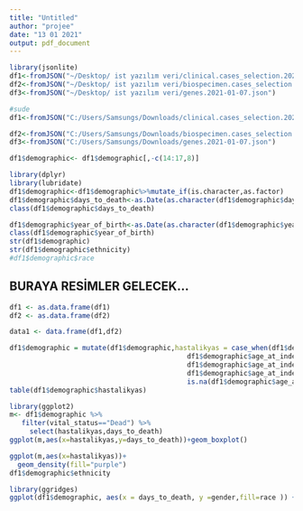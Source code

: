 ```yaml
---
title: "Untitled"
author: "projee"
date: "13 01 2021"
output: pdf_document
---
```


```r
library(jsonlite)
df1<-fromJSON("~/Desktop/ ist yazılım veri/clinical.cases_selection.2021-01-07.json")
df2<-fromJSON("~/Desktop/ ist yazılım veri/biospecimen.cases_selection.2021-01-07.json")
df3<-fromJSON("~/Desktop/ ist yazılım veri/genes.2021-01-07.json")

```

```r
#sude
df1<-fromJSON("C:/Users/Samsungs/Downloads/clinical.cases_selection.2021-01-07.json")

df2<-fromJSON("C:/Users/Samsungs/Downloads/biospecimen.cases_selection.2021-01-07.json")
df3<-fromJSON("C:/Users/Samsungs/Downloads/genes.2021-01-07.json")
```


```r
df1$demographic<- df1$demographic[,-c(14:17,8)]
```

```r
library(dplyr)
library(lubridate)
df1$demographic<-df1$demographic%>%mutate_if(is.character,as.factor)
df1$demographic$days_to_death<-as.Date(as.character(df1$demographic$days_to_death),format="%Y")
class(df1$demographic$days_to_death)

df1$demographic$year_of_birth<-as.Date(as.character(df1$demographic$year_of_birth),format="%Y")
class(df1$demographic$year_of_birth)
str(df1$demographic)
str(df1$demographic$ethnicity)
#df1$demographic$race
```

## BURAYA RESİMLER GELECEK...
```r
df1 <- as.data.frame(df1)
df2 <- as.data.frame(df2)

data1 <- data.frame(df1,df2)
```

```r
df1$demographic = mutate(df1$demographic,hastalikyas = case_when(df1$demographic$age_at_index<=17~"Ergen yas araligi",
                                            df1$demographic$age_at_index>18 & df1$demographic$age_at_index<=65~"Genc yas aralıgı",
                                            df1$demographic$age_at_index>66 & df1$demographic$age_at_index<=79~"Orta yas araligi",
                                            df1$demographic$age_at_index>80 & df1$demographic$age_at_index<=99~"Yasli", 
                                            is.na(df1$demographic$age_at_index==TRUE)~NA_character_))
table(df1$demographic$hastalikyas)
```
```r
library(ggplot2)
m<- df1$demographic %>% 
   filter(vital_status=="Dead") %>%
     select(hastalikyas,days_to_death)
ggplot(m,aes(x=hastalikyas,y=days_to_death))+geom_boxplot()

ggplot(m,aes(x=hastalikyas))+
  geom_density(fill="purple")
df1$demographic$ethnicity
```

```r
library(ggridges)
ggplot(df1$demographic, aes(x = days_to_death, y =gender,fill=race )) + geom_density_ridges()
```



















